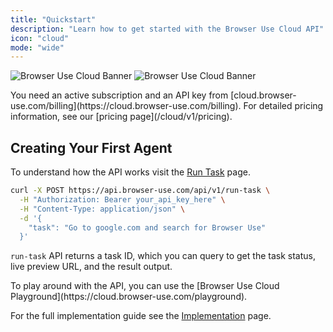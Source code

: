 ```yaml
---
title: "Quickstart"
description: "Learn how to get started with the Browser Use Cloud API"
icon: "cloud"
mode: "wide"
---
```


<img
  className="block dark:hidden rounded-2xl"
  src="/images/cloud-banner.png"
  alt="Browser Use Cloud Banner"
/>
<img
  className="hidden dark:block rounded-2xl"
  src="/images/cloud-banner-dark.png"
  alt="Browser Use Cloud Banner"
/>

<Note>
  You need an active subscription and an API key from
  [cloud.browser-use.com/billing](https://cloud.browser-use.com/billing). For
  detailed pricing information, see our [pricing page](/cloud/v1/pricing).
</Note>

## Creating Your First Agent

To understand how the API works visit the [Run Task](/api-reference/api-v1/run-task?playground=open) page.

```bash
curl -X POST https://api.browser-use.com/api/v1/run-task \
  -H "Authorization: Bearer your_api_key_here" \
  -H "Content-Type: application/json" \
  -d '{
    "task": "Go to google.com and search for Browser Use"
  }'
```

`run-task` API returns a task ID, which you can query to get the task status, live preview URL, and the result output.

<Note>
  To play around with the API, you can use the [Browser Use Cloud
  Playground](https://cloud.browser-use.com/playground).
</Note>

For the full implementation guide see the [Implementation](/cloud/v1/implementation) page.

